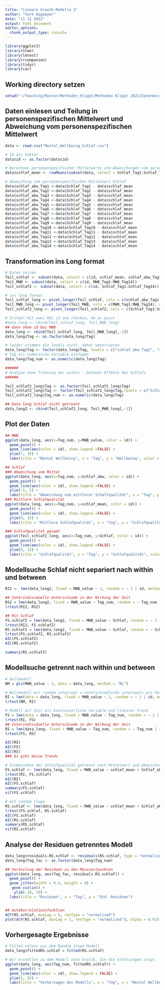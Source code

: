 ```yaml
---
title: "Lineare Growth-Modelle 3"
author: "York Hagmayer"
date: "11 12 2022"
output: html_document
editor_options: 
  chunk_output_type: console
---
```


```r
library(ggplot2)
library(nlme)
library(lmtest)
library(rcompanion)
library(tidyr)
library(car)
```

## Working directory setzen
```r
setwd("~/Teaching/Master/Methoden_Klippt/Methoden Klippt 2022/Datenbeispiele/Woche8_growth2")
```

## Daten einlesen und Teilung in personenspezifischen Mittelwert und Abweichung vom personenspezifischen Mittelwert

```r
data <- read.csv("Mental_Wellbeing_Schlaf.csv")

# ID als Faktor
data$id <- as.factor(data$id)

# Berechnen personenspezifischer Mittelwerte und Abweichungen vom personenspezifischen Mittelwert
data$schlaf_mean <- rowMeans(subset(data, select = Schlaf_Tag1:Schlaf_Tag14))

# Abweichung vom personenspezifischen Mittelwert Schlaf
data$schlaf_abw_Tag1 <-data$Schlaf_Tag1 - data$schlaf_mean
data$schlaf_abw_Tag2 <-data$Schlaf_Tag2 - data$schlaf_mean
data$schlaf_abw_Tag3 <-data$Schlaf_Tag3 - data$schlaf_mean
data$schlaf_abw_Tag4 <-data$Schlaf_Tag4 - data$schlaf_mean
data$schlaf_abw_Tag5 <-data$Schlaf_Tag5 - data$schlaf_mean
data$schlaf_abw_Tag6 <-data$Schlaf_Tag6 - data$schlaf_mean
data$schlaf_abw_Tag7 <-data$Schlaf_Tag7 - data$schlaf_mean
data$schlaf_abw_Tag8 <-data$Schlaf_Tag8 - data$schlaf_mean
data$schlaf_abw_Tag9 <-data$Schlaf_Tag9 - data$schlaf_mean
data$schlaf_abw_Tag10 <-data$Schlaf_Tag10 - data$schlaf_mean
data$schlaf_abw_Tag11 <-data$Schlaf_Tag11 - data$schlaf_mean
data$schlaf_abw_Tag12 <-data$Schlaf_Tag12 - data$schlaf_mean
data$schlaf_abw_Tag13 <-data$Schlaf_Tag13 - data$schlaf_mean
data$schlaf_abw_Tag14 <-data$Schlaf_Tag14 - data$schlaf_mean

```

## Transformation ins Long format

```r
# Daten teilen
Teil_schlaf <- subset(data, select = c(id, schlaf_mean, schlaf_abw_Tag1:schlaf_abw_Tag14))
Teil_MWB <- subset(data, select = c(id, MWB_Tag1:MWB_Tag14))
Teil_schlaf2 <- subset(data, select = c(id, Schlaf_Tag1:Schlaf_Tag14))

# ins long format
Teil_schlaf_long <- pivot_longer(Teil_schlaf, cols = c(schlaf_abw_Tag1:schlaf_abw_Tag14), names_to = "Tag", values_to = "Schlaf_abw")
Teil_MWB_long <- pivot_longer(Teil_MWB, cols = c(MWB_Tag1:MWB_Tag14), names_to = "Tag_MWB", values_to = "MWB_value")
Teil_schlaf2_long <- pivot_longer(Teil_schlaf2, cols = c(Schlaf_Tag1:Schlaf_Tag14), names_to = "Tag", values_to = "Schlaf")

# Erstmal mit zwei Mal id zum checken, ob es passt
#data_long <- cbind(Teil_schlaf_long, Teil_MWB_long)
## dann ohne id bei MWB
data_long <- cbind(Teil_schlaf_long, Teil_MWB_long[,-1])
data_long$Tag <- as.factor(data_long$Tag)

# leider stimmen die levels nicht, daher umsortieren
data_long$Tag <- factor(data_long$Tag, levels = c("schlaf_abw_Tag1", "schlaf_abw_Tag2", "schlaf_abw_Tag3", "schlaf_abw_Tag4", "schlaf_abw_Tag5", "schlaf_abw_Tag6", "schlaf_abw_Tag7", "schlaf_abw_Tag8", "schlaf_abw_Tag9", "schlaf_abw_Tag10", "schlaf_abw_Tag11", "schlaf_abw_Tag12", "schlaf_abw_Tag13", "schlaf_abw_Tag14"))
# Tag als numerische Variable einfügen
data_long$Tag_num <- as.numeric(data_long$Tag)

######
# Analyse ohne Trennung der within - between Effekte des Schlafs
######

Teil_schlaf2_long$Tag <- as.factor(Teil_schlaf2_long$Tag)
Teil_schlaf2_long$Tag <- factor(Teil_schlaf2_long$Tag,levels = c("Schlaf_Tag1", "Schlaf_Tag2", "Schlaf_Tag3", "Schlaf_Tag4", "Schlaf_Tag5", "Schlaf_Tag6", "Schlaf_Tag7", "Schlaf_Tag8", "Schlaf_Tag9", "Schlaf_Tag10", "Schlaf_Tag11", "Schlaf_Tag12", "Schlaf_Tag13", "Schlaf_Tag14"))
Teil_schlaf2_long$Tag_num <- as.numeric(data_long$Tag)

## Data long Schlaf nicht getrennt
data_long2 <- cbind(Teil_schlaf2_long, Teil_MWB_long[,-1])

```

## Plot der Daten
```r
## MWB
ggplot(data_long, aes(x=Tag_num, y=MWB_value, color = id)) +
  geom_point() +
  geom_line(aes(color = id), show.legend =FALSE) +
  ylim(7, 35) +
  labs(title = "Mental Wellbeing", x = "Tag", y = "Wellbeing", color = "id")

## Schlaf
### Abweichung vom Mittel
ggplot(data_long, aes(x=Tag_num, y=Schlaf_abw, color = id)) +
  geom_point() +
  geom_line(aes(color = id), show.legend =FALSE) +
  ylim(-5, 5) +
  labs(title = "Abweichung vom mittlerer Schalfqualität", x = "Tag", y = "Schlafqualität", color = "id")
### Mittlere Schlafqualität
ggplot(data_long, aes(x=Tag_num, y=schlaf_mean, color = id)) +
  geom_point() +
  geom_line(aes(color = id), show.legend =FALSE) +
  ylim(0, 15) +
  labs(title = "Mittlere Schlafqualität", x = "Tag", y = "Schlafqualität", color = "id")

### Schlafqualität gesamt
ggplot(Teil_schlaf2_long, aes(x=Tag_num, y=Schlaf, color = id)) +
  geom_point() +
  geom_line(aes(color = id), show.legend =FALSE) +
  ylim(0, 15) +
  labs(title = "Schlafqualität", x = "Tag", y = "Schlafqualität", color = "id")


```

## Modellsuche Schlaf nicht separiert nach within und between
```r
RI2 <- lme(data_long2, fixed = MWB_value ~ 1, random = ~ 1 | id, method = "ML")

## Interindividuelle Unterschiede in der Wirkung der Zeit
RS2 = lme(data_long2, fixed = MWB_value ~ Tag_num, random = ~ Tag_num | id, method = "ML")
lrtest(RI2, RS2)

## Mit Schlaf
FS.schlaf2 = lme(data_long2, fixed = MWB_value ~ Schlaf, random = ~ 1 | id, method = "ML")
lrtest(RI2, FS.schlaf2)
RS.schlaf2 = lme(data_long2, fixed = MWB_value ~ Schlaf, random = ~ Schlaf | id, method = "ML")
lrtest(FS.schlaf2, RS.schlaf2)
AIC(FS.schlaf2)
AIC(RS.schlaf2)

summary(RS.schlaf2)

```


## Modellsuche getrennt nach within und between

```r
# Nullmodell
NM = gls(MWB_value ~ 1, data = data_long, method = "ML")

# Nullmodell mit random intercept = unterschiedliche intercepts pro Person
RI = lme(data = data_long, fixed = MWB_value ~ 1, random = ~ 1 | id, method = "ML")
lrtest(NM, RI)

# Modell mit Zeit als kontinuierliche Variable und linearer Trend
FS = lme(data = data_long, fixed = MWB_value ~ Tag_num, random = ~ 1 | id, method = "ML")
lrtest(RI, FS)
## Interindividuelle Unterschiede in der Wirkung der Zeit
RS = lme(data_long, fixed = MWB_value ~ Tag_num, random = ~ Tag_num | id, method = "ML")
lrtest(FS, RS)

AIC(RI)
AIC(FS)
AIC(RS)
### Es gibt keine Trends

# Einbeziehen der Schlafqualität getrennt nach Mittelwert und Abweichung
FS.schlaf <- lme(data_long, fixed = MWB_value ~ schlaf_mean + Schlaf_abw, random = ~ 1 | id)
lrtest(RI, FS.schlaf)
AIC(RI)
AIC(FS.schlaf)
summary(FS.schlaf)
vif(FS.schlaf)

# mit random slope
RS.schlaf <- lme(data_long, fixed = MWB_value ~ schlaf_mean + Schlaf_abw, random = ~ schlaf_mean + Schlaf_abw | id, method = "ML")
lrtest(FS.schlaf, RS.schlaf)
AIC(FS.schlaf)
AIC(RS.schlaf)
summary(RS.schlaf)
vif(RS.schlaf)

```

## Analyse der Residuen getrenntes Modell
```r
data_long$residuals.RS.schlaf <- residuals(RS.schlaf, type = "normalized")
data_long$Tag_fac <- as.factor(data_long$Tag_num)

## Verteilung der Residuen zu den Messzeitpunkten
ggplot(data_long, aes(Tag_fac, residuals.RS.schlaf)) +
  geom_point() +
  geom_jitter(width = 0.3, height = 0) + 
   geom_violin() +
    ylim(-10, 10) +
  labs(title = "Residuen", x = "Tag", y = "Std. Residuen")


## Autokorrelationsfunktion
ACF(RS.schlaf, maxLag = 5, resType = "normalized")
plot(ACF(RS.schlaf, maxLag = 5, resType = "normalized"), alpha = 0.01)
```

## Vorhergesagte Ergebnisse
```r
# Fitted values aus dem Random Slope Modell
data_long$fittedRS.schlaf = fitted(RS.schlaf)

# Wir erstellen zu dem Modell eine Grafik, die die Schätzungen zeigt
ggplot(data_long, aes(Tag_num, fittedRS.schlaf)) +
  geom_point() +
  geom_line(aes(color = id), show.legend = FALSE) +
  ylim(5, 35) +
  labs(title = "Vorhersagen des Modells", x = "Tag", y = "Mental Wellbeing", color = "id")
```